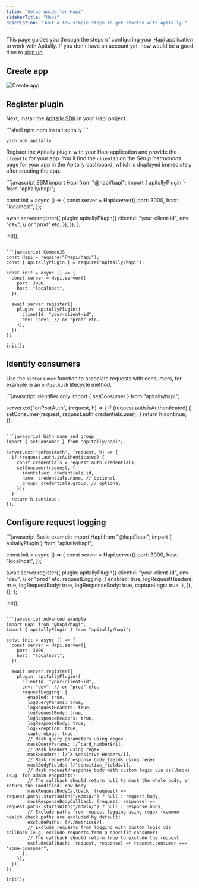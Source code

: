 ```yaml
---
title: "Setup guide for Hapi"
sidebarTitle: "Hapi"
description: "Just a few simple steps to get started with Apitally."
---
```



This page guides you through the steps of configuring your [Hapi](https://hapi.dev) application to work with Apitally. If you don't have an account yet, now would be a good time to [sign up](https://app.apitally.io/?signup).

<SetupGuideStartSnippet framework="Hapi" />

## Create app

<CreateAppSnippet1 framework="Hapi" />

<img src="https://assets.apitally.io/docs/2025-08-26/create-app.webp" alt="Create app" className="rounded-xl" />

<CreateAppSnippet2 />

## Register plugin

Next, install the [Apitally SDK](https://www.npmjs.com/package/apitally) in your Hapi project.

<CodeGroup>
```shell npm
npm install apitally
```

```shell yarn
yarn add apitally
```
</CodeGroup>

Register the Apitally plugin with your Hapi application and provide the `clientId` for your app.
You'll find the `clientId` on the _Setup instructions_ page for your app in the Apitally dashboard, which is displayed immediately after creating the app.

<CodeGroup>
```javascript ESM
import Hapi from "@hapi/hapi";
import { apitallyPlugin } from "apitally/hapi";

const init = async () => {
  const server = Hapi.server({
    port: 3000,
    host: "localhost",
  });

  await server.register({
    plugin: apitallyPlugin({
      clientId: "your-client-id",
      env: "dev", // or "prod" etc.
    }),
  });
};

init();
```

```javascript CommonJS
const Hapi = require("@hapi/hapi");
const { apitallyPlugin } = require("apitally/hapi");

const init = async () => {
  const server = Hapi.server({
    port: 3000,
    host: "localhost",
  });

  await server.register({
    plugin: apitallyPlugin({
      clientId: "your-client-id",
      env: "dev", // or "prod" etc.
    }),
  });
};

init();
```
</CodeGroup>

<Snippet file="add-middleware-check.mdx" />

## Identify consumers

<Snippet file="identify-consumers.mdx" />

Use the `setConsumer` function to associate requests with consumers, for example in an `onPostAuth` lifecycle method.

<CodeGroup>
```javascript Identifier only
import { setConsumer } from "apitally/hapi";

server.ext("onPostAuth", (request, h) => {
  if (request.auth.isAuthenticated) {
    setConsumer(request, request.auth.credentials.user);
  }
  return h.continue;
});
```

```javascript With name and group
import { setConsumer } from "apitally/hapi";

server.ext("onPostAuth", (request, h) => {
  if (request.auth.isAuthenticated) {
    const credentials = request.auth.credentials;
    setConsumer(request, {
      identifier: credentials.id,
      name: credentials.name, // optional
      group: credentials.group, // optional
    });
  }
  return h.continue;
});
```
</CodeGroup>

<Snippet file="identify-consumers-check.mdx" />

## Configure request logging

<RequestLoggingConfigSnippet language="javascript" />

<CodeGroup>
```javascript Basic example
import Hapi from "@hapi/hapi";
import { apitallyPlugin } from "apitally/hapi";

const init = async () => {
  const server = Hapi.server({
    port: 3000,
    host: "localhost",
  });

  await server.register({
    plugin: apitallyPlugin({
      clientId: "your-client-id",
      env: "dev", // or "prod" etc.
      requestLogging: {
        enabled: true,
        logRequestHeaders: true,
        logRequestBody: true,
        logResponseBody: true,
        captureLogs: true,
      },
    }),
  });
};

init();
```

```javascript Advanced example
import Hapi from "@hapi/hapi";
import { apitallyPlugin } from "apitally/hapi";

const init = async () => {
  const server = Hapi.server({
    port: 3000,
    host: "localhost",
  });

  await server.register({
    plugin: apitallyPlugin({
      clientId: "your-client-id",
      env: "dev", // or "prod" etc.
      requestLogging: {
        enabled: true,
        logQueryParams: true,
        logRequestHeaders: true,
        logRequestBody: true,
        logResponseHeaders: true,
        logResponseBody: true,
        logException: true,
        captureLogs: true,
        // Mask query parameters using regex
        maskQueryParams: [/^card_number$/i],
        // Mask headers using regex
        maskHeaders: [/^X-Sensitive-Header$/i],
        // Mask request/response body fields using regex
        maskBodyFields: [/^sensitive_field$/i],
        // Mask request/response body with custom logic via callbacks (e.g. for admin endpoints)
        // The callback should return null to mask the whole body, or return the (modified) raw body
        maskRequestBodyCallback: (request) => request.path?.startsWith("/admin/") ? null : request.body,
        maskResponseBodyCallback: (request, response) => request.path?.startsWith("/admin/") ? null : response.body,
        // Exclude paths from request logging using regex (common health check paths are excluded by default)
        excludePaths: [/\/metrics$/],
        // Exclude requests from logging with custom logic via callback (e.g. exclude requests from a specific consumer)
        // The callback should return true to exclude the request
        excludeCallback: (request, response) => request.consumer === "some-consumer",
      },
    }),
  });
};

init();
```
</CodeGroup>

<Snippet file="configure-request-logging-check.mdx" />
